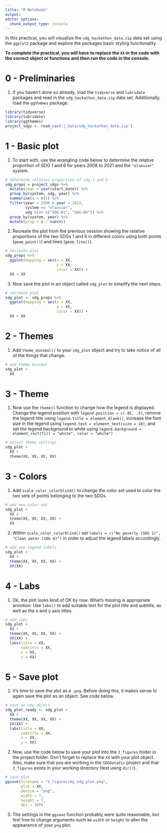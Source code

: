 ```yaml
---
title: "R Notebook"
output:
editor_options:
  chunk_output_type: console
---
```


In this practical, you will visualize the `sdg_hackathon_data.zip` data set using the `ggplot2` package and explore the packages basic styling functionality.

**To complete the practical, you will have to replace the `XX` in the code with the correct object or functions and then run the code in the console.** 

# 0 - Preliminaries

1. If you haven't done so already, load the `tidyverse` and `lubridate` packages and read in the `sdg_hackathon_data.zip` data set. Additionally, load the `ggthemes` package. 

```r
library(tidyverse)
library(lubridate)
library(ggthemes)
project_sdgs <- read_csv('1_Data/sdg_hackathon_data.zip')
```

# 1 - Basic plot

1. To start with, use the wrangling code below to determine the relative proportion of SDG 1 and 6 for years 2008 to 2021 and the `"elsevier"` system.   

```r
# determine relative proportion of sdg 1 and 6 
sdg_props = project_sdgs %>% 
  mutate(year = year(start_date)) %>% 
  group_by(system, sdg, year) %>% 
  summarize(n = n()) %>% 
  filter(year > 2008 & year < 2022,
         system == "elsevier",
         sdg %in% c("SDG-01", "SDG-06")) %>% 
  group_by(system, year) %>% 
  mutate(prop = n / sum(n))
```

2. Recreate the plot from the previous session showing the relative proportions of the two SDGs 1 and 6 in different colors using both points (`geom_point()`) and lines (`geom_line()`). 

```r
# recreate plot
sdg_props %>% 
  ggplot(mapping = aes(x = XX, 
                       y = XX,
                       color = XX)) +
  XX + XX
```

3. Now save the plot in an object called `sdg_plot` to simplify the next steps. 

```r
# recreate plot
sdg_plot <- sdg_props %>% 
  ggplot(mapping = aes(x = XX, 
                       y = XX,
                       color = XX)) +
  XX + XX
```


# 2 - Themes

1. Add `theme_minimal()` to your `sdg_plot` object and try to take notice of all of the things that change. 

```r
# add theme minimal
sdg_plot +
  XX
```

# 3 - Theme

1. Now use the `theme()` function to change how the legend is displayed. Change the legend position with `legend.position = c(.85, .5)`, remove the legend title using `legend.title = element_blank()`, increase the font size in the legend using `legend.text = element_text(size = 10)`, and set the legend background to white using `legend.background = element_rect(fill = "white", color = "white")`

```r
# adjust theme settings
sdg_plot +
  XX +
  theme(XX, XX, XX, XX)
```

# 3 - Colors

1. Add `scale_color_colorblind()` to change the color set used to color the two sets of points belonging to the two SDGs. 

```r
# add new color set
sdg_plot +
  XX +
  theme(XX, XX, XX, XX) +
  XX
```

2. Within `scale_color_colorblind()` set ` labels = c("No poverty (SDG 1)", "Clean water (SDG 6)")` in order to adjust the legend labels accordingly.  

```r
# add new legend labels
sdg_plot +
  XX +
  theme(XX, XX, XX, XX) +
  XX(XX)
```

# 4 - Labs

1. Ok, the plot looks kind of OK by now. What's missing is appropriate annotion. Use `labs()` to add suitable text for the plot title and subtitle, as well as the x and y axis titles.  

```r
# add labs
sdg_plot +
  XX +
  theme(XX, XX, XX, XX) +
  XX(XX) +
  labs(title = XX,
       subtitle = XX,
       x = XX,
       y = XX)
```

# 5 - Save plot

1. It's time to save the plot as a `.png`. Before doing this, it makes sense to again save the plot as an object. See code below.  

```r
# save as new object
sdg_plot_ready <- sdg_plot +
  XX +
  theme(XX, XX, XX, XX) +
  XX(XX) +
  labs(title = XX,
       subtitle = XX,
       x = XX,
       y = XX)
```

2. Now, use the code below to save your plot into the `3_figures` folder in the project folder. Don't forget to replace the `XX` with your plot object. Also, make sure that you are working in the `SDGDataViz` project and that `3_figures` exists in your working directory (test using `dir()`).   

```r
# save plot
ggsave(filename = "3_figures/my_sdg_plot.png", 
       plot = XX, 
       device = "png",
       width = 7, 
       height = 7,
       dpi = 300)
```

3. The settings in the `ggsave` function probably were quite reasonable, but feel free to change arguments such as `width` or `height` to alter the appearance of your `png` plot. 



